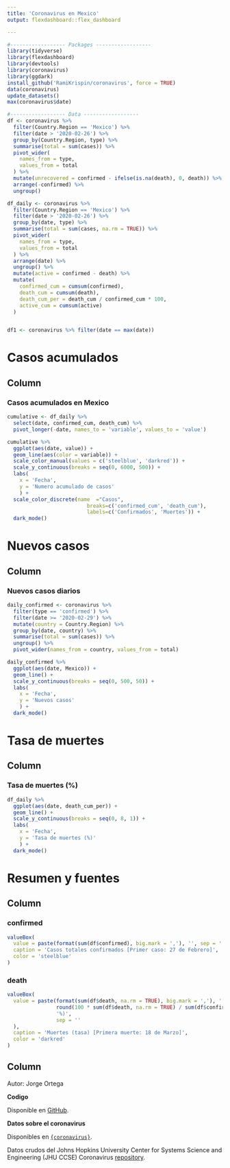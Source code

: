 ```yaml
---
title: 'Coronavirus en Mexico'
output: flexdashboard::flex_dashboard

---
```

  
```r
#------------------ Packages ------------------
library(tidyverse)
library(flexdashboard)
library(devtools)
library(coronavirus)
library(ggdark)
install_github('RamiKrispin/coronavirus', force = TRUE)
data(coronavirus)
update_datasets()
max(coronavirus$date)

#------------------ Data ------------------
df <- coronavirus %>%
  filter(Country.Region == 'Mexico') %>%
  filter(date > '2020-02-26') %>%
  group_by(Country.Region, type) %>%
  summarise(total = sum(cases)) %>%
  pivot_wider(
    names_from = type,
    values_from = total
  ) %>%
  mutate(unrecovered = confirmed - ifelse(is.na(death), 0, death)) %>%
  arrange(-confirmed) %>%
  ungroup()

df_daily <- coronavirus %>%
  filter(Country.Region == 'Mexico') %>%
  filter(date > '2020-02-26') %>%
  group_by(date, type) %>%
  summarise(total = sum(cases, na.rm = TRUE)) %>%
  pivot_wider(
    names_from = type,
    values_from = total
  ) %>%
  arrange(date) %>%
  ungroup() %>%
  mutate(active = confirmed - death) %>%
  mutate(
    confirmed_cum = cumsum(confirmed),
    death_cum = cumsum(death),
    death_cum_per = death_cum / confirmed_cum * 100,
    active_cum = cumsum(active)
  )


df1 <- coronavirus %>% filter(date == max(date))
```

Casos acumulados
=======================================================================
  
Column
-----------------------------------------------------------------------
  
### **Casos acumulados en Mexico**
  
```r
cumulative <- df_daily %>%
  select(date, confirmed_cum, death_cum) %>%
  pivot_longer(-date, names_to = 'variable', values_to = 'value')

cumulative %>%
  ggplot(aes(date, value)) + 
  geom_line(aes(color = variable)) + 
  scale_color_manual(values = c('steelblue', 'darkred')) +
  scale_y_continuous(breaks = seq(0, 6000, 500)) +
  labs(
    x = 'Fecha',
    y = 'Numero acumulado de casos'
    ) +
  scale_color_discrete(name  ="Casos",
                          breaks=c('confirmed_cum', 'death_cum'),
                          labels=c('Confirmados', 'Muertes')) +
  dark_mode()
```

Nuevos casos
=======================================================================
  
Column
-------------------------------------
  
### **Nuevos casos diarios**
  
```r
daily_confirmed <- coronavirus %>%
  filter(type == 'confirmed') %>%
  filter(date >= '2020-02-29') %>%
  mutate(country = Country.Region) %>%
  group_by(date, country) %>%
  summarise(total = sum(cases)) %>%
  ungroup() %>%
  pivot_wider(names_from = country, values_from = total)

daily_confirmed %>%
  ggplot(aes(date, Mexico)) +
  geom_line() +
  scale_y_continuous(breaks = seq(0, 500, 50)) +
  labs(
    x = 'Fecha',
    y = 'Nuevos casos'
    ) +
  dark_mode()  
```


Tasa de muertes
=======================================================================
  
Column
-------------------------------------
  
  
### **Tasa de muertes (%)**
  
```r
df_daily %>%
  ggplot(aes(date, death_cum_per)) +
  geom_line() +
  scale_y_continuous(breaks = seq(0, 8, 1)) +
  labs(
    x = 'Fecha',
    y = 'Tasa de muertes (%)'
    ) +
  dark_mode()
```

Resumen y fuentes
=======================================================================

Column
-----------------------------------------------------------------------
  
### confirmed {.value-box}

```r

valueBox(
  value = paste(format(sum(df$confirmed), big.mark = ','), '', sep = ' '),
  caption = 'Casos totales confirmados [Primer caso: 27 de Febrero]',
  color = 'steelblue'
)
```


### death {.value-box}

```r

valueBox(
  value = paste(format(sum(df$death, na.rm = TRUE), big.mark = ','), ' (',
                round(100 * sum(df$death, na.rm = TRUE) / sum(df$confirmed), 1),
                '%)',
                sep = ''
  ),
  caption = 'Muertes (tasa) [Primera muerte: 18 de Marzo]',
  color = 'darkred'
)
```



Column
-------------------------------------

Autor: Jorge Ortega

**Codigo**
  
Disponible en [GitHub](https://github.com/jisaaco/corona/blob/master/CoronaMex.Rmd){target='_blank'}.

**Datos sobre el coronavirus**
  
Disponibles en [`{coronavirus}`](https://github.com/RamiKrispin/coronavirus){target='_blank'}.

Datos crudos del Johns Hopkins University Center for Systems Science and Engineering (JHU CCSE) Coronavirus [repository](https://github.com/RamiKrispin/coronavirus-csv){target='_blank'}.
